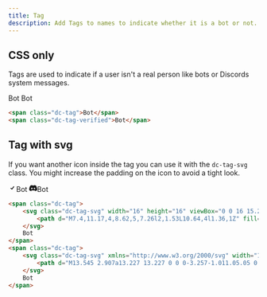 ```yaml
---
title: Tag
description: Add Tags to names to indicate whether it is a bot or not.
---
```




## CSS only

Tags are used to indicate if a user isn't a real person like bots or Discords system messages.

<CodePreview>
  <Row>
    <Tag>Bot</Tag>
    <Tag verified={true}>Bot</Tag>
  </Row>
</CodePreview>

```html
<span class="dc-tag">Bot</span>
<span class="dc-tag-verified">Bot</span>
```

## Tag with svg

If you want another icon inside the tag you can use it with the `dc-tag-svg` class. You might increase the padding on
the icon to avoid a tight look.

<CodePreview>
  <Row>
    <Tag><svg className="dc-tag-svg" width="16" height="16" viewBox="0 0 16 15.2"><path d="M7.4,11.17,4,8.62,5,7.26l2,1.53L10.64,4l1.36,1Z" fill="currentColor"></path></svg>Bot</Tag>
      <Tag><svg className="dc-tag-svg" style={{padding: '0.125rem'}} xmlns="http://www.w3.org/2000/svg" width="16" height="16" fill="currentColor" viewBox="0 0 16 15.2"><path d="M13.545 2.907a13.227 13.227 0 0 0-3.257-1.011.05.05 0 0 0-.052.025c-.141.25-.297.577-.406.833a12.19 12.19 0 0 0-3.658 0 8.258 8.258 0 0 0-.412-.833.051.051 0 0 0-.052-.025c-1.125.194-2.22.534-3.257 1.011a.041.041 0 0 0-.021.018C.356 6.024-.213 9.047.066 12.032c.001.014.01.028.021.037a13.276 13.276 0 0 0 3.995 2.02.05.05 0 0 0 .056-.019c.308-.42.582-.863.818-1.329a.05.05 0 0 0-.01-.059.051.051 0 0 0-.018-.011 8.875 8.875 0 0 1-1.248-.595.05.05 0 0 1-.02-.066.051.051 0 0 1 .015-.019c.084-.063.168-.129.248-.195a.05.05 0 0 1 .051-.007c2.619 1.196 5.454 1.196 8.041 0a.052.052 0 0 1 .053.007c.08.066.164.132.248.195a.051.051 0 0 1-.004.085 8.254 8.254 0 0 1-1.249.594.05.05 0 0 0-.03.03.052.052 0 0 0 .003.041c.24.465.515.909.817 1.329a.05.05 0 0 0 .056.019 13.235 13.235 0 0 0 4.001-2.02.049.049 0 0 0 .021-.037c.334-3.451-.559-6.449-2.366-9.106a.034.034 0 0 0-.02-.019Zm-8.198 7.307c-.789 0-1.438-.724-1.438-1.612 0-.889.637-1.613 1.438-1.613.807 0 1.45.73 1.438 1.613 0 .888-.637 1.612-1.438 1.612Zm5.316 0c-.788 0-1.438-.724-1.438-1.612 0-.889.637-1.613 1.438-1.613.807 0 1.451.73 1.438 1.613 0 .888-.631 1.612-1.438 1.612Z"/></svg>Bot</Tag>
  </Row>
</CodePreview>

```html
<span class="dc-tag">
    <svg class="dc-tag-svg" width="16" height="16" viewBox="0 0 16 15.2">
        <path d="M7.4,11.17,4,8.62,5,7.26l2,1.53L10.64,4l1.36,1Z" fill="currentColor"></path>
    </svg>
    Bot
</span>
<span class="dc-tag">
    <svg class="dc-tag-svg" xmlns="http://www.w3.org/2000/svg" width="16" height="16" fill="currentColor" viewBox="0 0 16 15.2" style="padding: 0.125rem;">
        <path d="M13.545 2.907a13.227 13.227 0 0 0-3.257-1.011.05.05 0 0 0-.052.025c-.141.25-.297.577-.406.833a12.19 12.19 0 0 0-3.658 0 8.258 8.258 0 0 0-.412-.833.051.051 0 0 0-.052-.025c-1.125.194-2.22.534-3.257 1.011a.041.041 0 0 0-.021.018C.356 6.024-.213 9.047.066 12.032c.001.014.01.028.021.037a13.276 13.276 0 0 0 3.995 2.02.05.05 0 0 0 .056-.019c.308-.42.582-.863.818-1.329a.05.05 0 0 0-.01-.059.051.051 0 0 0-.018-.011 8.875 8.875 0 0 1-1.248-.595.05.05 0 0 1-.02-.066.051.051 0 0 1 .015-.019c.084-.063.168-.129.248-.195a.05.05 0 0 1 .051-.007c2.619 1.196 5.454 1.196 8.041 0a.052.052 0 0 1 .053.007c.08.066.164.132.248.195a.051.051 0 0 1-.004.085 8.254 8.254 0 0 1-1.249.594.05.05 0 0 0-.03.03.052.052 0 0 0 .003.041c.24.465.515.909.817 1.329a.05.05 0 0 0 .056.019 13.235 13.235 0 0 0 4.001-2.02.049.049 0 0 0 .021-.037c.334-3.451-.559-6.449-2.366-9.106a.034.034 0 0 0-.02-.019Zm-8.198 7.307c-.789 0-1.438-.724-1.438-1.612 0-.889.637-1.613 1.438-1.613.807 0 1.45.73 1.438 1.613 0 .888-.637 1.612-1.438 1.612Zm5.316 0c-.788 0-1.438-.724-1.438-1.612 0-.889.637-1.613 1.438-1.613.807 0 1.451.73 1.438 1.613 0 .888-.631 1.612-1.438 1.612Z"></path>
    </svg>
    Bot
</span>
```
